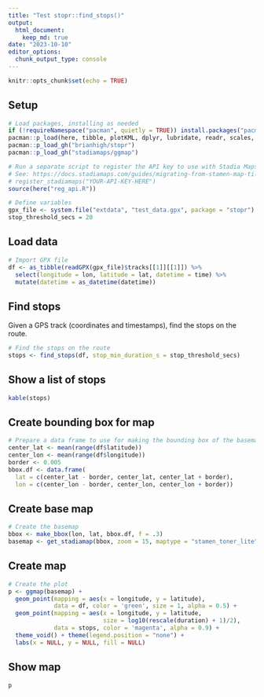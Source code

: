 ```yaml
---
title: "Test stopr::find_stops()"
output: 
  html_document:
    keep_md: true
date: "2023-10-10"
editor_options: 
  chunk_output_type: console
---
```


```r
knitr::opts_chunk$set(echo = TRUE)
```

## Setup

```r
# Load packages, installing as needed
if (!requireNamespace("pacman", quietly = TRUE)) install.packages("pacman")
pacman::p_load(here, tibble, plotKML, dplyr, lubridate, readr, scales, knitr)
pacman::p_load_gh("brianhigh/stopr")
pacman::p_load_gh("stadiamaps/ggmap")

# Run a separate script to register the API key to use with Stadia Maps
# See: https://docs.stadiamaps.com/guides/migrating-from-stamen-map-tiles/
# register_stadiamaps("YOUR-API-KEY-HERE")
source(here("reg_api.R"))

# Define variables
gpx_file <- system.file("extdata", "test_data.gpx", package = "stopr")
stop_threshold_secs = 20
```

## Load data

```r
# Import GPX file
df <- as_tibble(readGPX(gpx_file)$tracks[[1]][[1]]) %>% 
  select(longitude = lon, latitude = lat, datetime = time) %>% 
  mutate(datetime = as_datetime(datetime))
```

## Find stops

Given a GPS track (coordinates and timestamps), find the stops on the route.

```r
# Find the stops on the route
stops <- find_stops(df, stop_min_duration_s = stop_threshold_secs)
```

## Show a list of stops

```r
kable(stops)
```

## Create bounding box for map

```r
# Prepare a data frame to use for making the bounding box of the basemap
center_lat <- mean(range(df$latitude))
center_lon <- mean(range(df$longitude))
border <- 0.005
bbox.df <- data.frame(
  lat = c(center_lat - border, center_lat, center_lat + border),
  lon = c(center_lon - border, center_lon, center_lon + border))
```

## Create base map

```r
# Create the basemap
bbox <- make_bbox(lon, lat, bbox.df, f = .3)
basemap <- get_stadiamap(bbox, zoom = 15, maptype = "stamen_toner_lite")
```

## Create map

```r
# Create the plot
p <- ggmap(basemap) +
  geom_point(mapping = aes(x = longitude, y = latitude),
             data = df, color = 'green', size = 1, alpha = 0.5) +
  geom_point(mapping = aes(x = longitude, y = latitude,
                           size = log10(rescale(duration) + 1)/2),
             data = stops, color = 'magenta', alpha = 0.9) +
  theme_void() + theme(legend.position = "none") +
  labs(x = NULL, y = NULL, fill = NULL)
```

## Show map

```r
p
```
